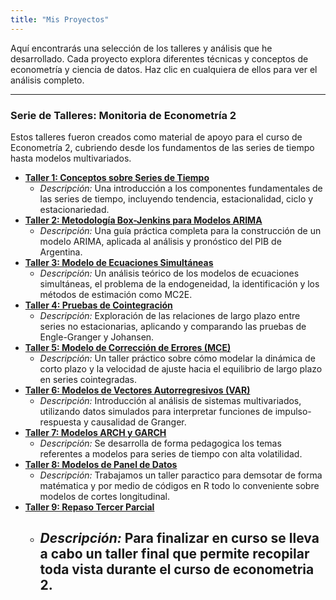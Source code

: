 ```yaml
---
title: "Mis Proyectos"
---
```


Aquí encontrarás una selección de los talleres y análisis que he desarrollado. Cada proyecto explora diferentes técnicas y conceptos de econometría y ciencia de datos. Haz clic en cualquiera de ellos para ver el análisis completo.

---

### Serie de Talleres: Monitoria de Econometría 2

Estos talleres fueron creados como material de apoyo para el curso de Econometría 2, cubriendo desde los fundamentos de las series de tiempo hasta modelos multivariados.

* **[Taller 1: Conceptos sobre Series de Tiempo](./Proyectos/Conceptos sobre Series de Tiempo.html)**
    * *Descripción:* Una introducción a los componentes fundamentales de las series de tiempo, incluyendo tendencia, estacionalidad, ciclo y estacionariedad.

* **[Taller 2: Metodología Box-Jenkins para Modelos ARIMA](./Proyectos/Metodología Box-Jenkins para Modelos ARIMA.html)**
    * *Descripción:* Una guía práctica completa para la construcción de un modelo ARIMA, aplicada al análisis y pronóstico del PIB de Argentina.

* **[Taller 3: Modelo de Ecuaciones Simultáneas](./Proyectos/Modelos de Ecuaciones Simultaneas.html)**
    * *Descripción:* Un análisis teórico de los modelos de ecuaciones simultáneas, el problema de la endogeneidad, la identificación y los métodos de estimación como MC2E.

* **[Taller 4: Pruebas de Cointegración](./Proyectos/Pruebas de Cointegración.html)**
    * *Descripción:* Exploración de las relaciones de largo plazo entre series no estacionarias, aplicando y comparando las pruebas de Engle-Granger y Johansen.

* **[Taller 5: Modelo de Corrección de Errores (MCE)](./Proyectos/Modelo de Correción de Error.html)**
    * *Descripción:* Un taller práctico sobre cómo modelar la dinámica de corto plazo y la velocidad de ajuste hacia el equilibrio de largo plazo en series cointegradas.

* **[Taller 6: Modelos de Vectores Autorregresivos (VAR)](./Proyectos/Modelos VAR.html)**
    * *Descripción:* Introducción al análisis de sistemas multivariados, utilizando datos simulados para interpretar funciones de impulso-respuesta y causalidad de Granger.

* **[Taller 7: Modelos ARCH y GARCH](./Proyectos/Modelos ARCH Y GARCH.html)**
    * *Descripción:* Se desarrolla de forma pedagogica los temas referentes a modelos para series de tiempo con alta volatilidad.

* **[Taller 8: Modelos de Panel de Datos](./Proyectos/Modelos de Panel de Datos.html)**
    * *Descripción:* Trabajamos un taller paractico para demsotar de forma matématica y por medio de códigos en R todo lo conveniente sobre modelos de cortes longitudinal.
    
* **[Taller 9: Repaso Tercer Parcial](./Proyectos/Repaso Tercer Parcial.html)**
    * *Descripción:* Para finalizar en curso se lleva a cabo un taller final que permite recopilar toda vista durante el curso de econometria 2.    
---
